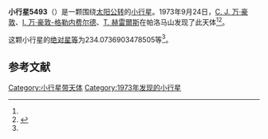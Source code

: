 {{Infobox planet
| bgcolour = #FFFFC0
| name = 5493 Spitzweg
| symbol = 
| image = 
| caption = 
| discovery = yes
| discovery_ref = 
| discoverer = [[科内利斯·约翰内斯·万·豪敦|C. J. 万·豪敦]]、[[英格丽·万·豪敦-格勒内费尔德|I. 万·豪敦-格勒内费尔德]]、[[湯姆·赫雷爾斯|T. 赫雷爾斯]]
| discovery_site = [[帕洛马山|帕洛马山]] 
| discovered = 1973年9月24日
| designations = yes
| mp_name = 
| named_after = 
| alt_names = 1617 T-2/ 1954 JP / 1983 GN2 / 1984 SY3 / 1988 XP4 / 1990 ED8 / 1991 PR17
| mp_category = [[主带小行星|主带小行星]]
| orbit_ref = <ref name="a">[http://ssd.jpl.nasa.gov/sbdb.cgi?sstr=5493 5493 Spitzweg] {{Wayback|url=http://ssd.jpl.nasa.gov/sbdb.cgi?sstr=5493 |date=20210717072446 }}，小行星數據庫瀏覽器（JPL Small-Body Database Browser）－[[美国国家航空航天局|美国国家航空航天局]]喷气推进实验室</ref>
| epoch = 2456400.5 (2013年4月18日更新)
| aphelion = {{convert|2.700513843038967|AU|km|3|abbr=on|lk=out}}
| perihelion = {{convert|2.01785387531914|AU|km|3|abbr=on}}
| semimajor = {{convert|2.359183859179053|AU|km|3|abbr=on}}
| eccentricity = 0.144681383
| period = 1323.552307 [[日|日]]<br />3.62[[儒略年|儒略年]]
| avg_speed = 
| inclination = 3.847179694892701
| asc_node = 356.1728065215501
| mean_anomaly = 
| arg_peri = 234.0736903478505
| satellites = 
| physical_characteristics = yes
| dimensions = 
| mass = 
| density = 
| surface_grav = 
| escape_velocity = 
| sidereal_day = 
| axial_tilt = 
| pole_ecliptic_lat = 
| pole_ecliptic_lon = 
| albedo = 
| temperatures= 
| temp_name1 = 
| mean_temp_1 = 
| max_temp_1 = 
| temp_name2 = 
| max_temp_2 = 
| spectral_type = 
| abs_magnitude = 234.0736903478505
}}

'''小行星5493'''（{{lang-en|5493 Spitzweg}}）是一颗围绕[[太阳|太阳]][[公转|公转]]的[[小行星|小行星]]。1973年9月24日，[[科内利斯·约翰内斯·万·豪敦|C. J. 万·豪敦]]、[[英格丽·万·豪敦-格勒内费尔德|I. 万·豪敦-格勒内费尔德]]、[[湯姆·赫雷爾斯|T. 赫雷爾斯]]在帕洛马山发现了此天体<ref name="a" /><ref>{{cite news|title=小行星列表|url=http://cfa-www.harvard.edu/iau/lists/NumberedMPs.txt|accessdate=2013-07-08|newspaper=哈佛大学|archive-date=2008-05-17|archive-url=https://web.archive.org/web/20080517010638/http://cfa-www.harvard.edu/iau/lists/NumberedMPs.txt|dead-url=no}}</ref>。

这颗小行星的[[绝对星等|绝对星等]]为234.0736903478505等<ref name="a" />。

==参考文献==
{{reflist}}
{{Minor Planet Number|[[小行星5492|小行星5492]]|[[小行星5494|小行星5494]]}}

{{小天体}}

[[Category:小行星带天体|Category:小行星带天体]]
[[Category:1973年发现的小行星|Category:1973年发现的小行星]]

{{asteroid-stub}}